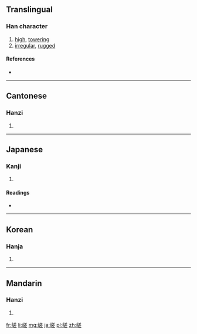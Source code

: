 {{also|嵳}}
==Translingual==

===Han character===
{{Han char|rn=46|rad=山|as=10|sn=13|four=2871<sub>1</sub>|canj=山廿手一 (UTQM)|ids=⿰[[山]][[差]]}}

# [[high]], [[towering]]
# [[irregular]], [[rugged]]

====References====
* {{Han ref|kx=0317.420|dkj=08363|dj=0618.100|hdz=10788.190|uh=5D6F|ud=23919|bh=B744|bd=46916}}

----

==Cantonese==

===Hanzi===
{{yue-hanzi|jyut=[[co1]]|y=cho1}}

# {{defn|lang=yue|sort=山10}}

----

==Japanese==

===Kanji===
{{ja-kanji|grade=|rs=山10}}

# {{defn|lang=ja|sort=山10}}

====Readings====
* {{ja-readings|on=[[さ]] (sa), [[し]] (shi)|kun=[[けわしい]] (kewashii), [[たかい]] (takai)}}

----

==Korean==

===Hanja===
{{ko-hanja|hangeul=[[차]], [[치]]|rv=cha, chi|mr=ch'a, ch'i}}

# {{defn|lang=ko|sort=山10}}

----

==Mandarin==

===Hanzi===
{{cmn-hanzi|pin=[[cuó]] ([[cuo2]])|wg=ts'o<sup>2</sup>}}

# {{defn|lang=cmn|sort=山10}}

[[fr:嵯]]
[[li:嵯]]
[[mg:嵯]]
[[ja:嵯]]
[[pl:嵯]]
[[zh:嵯]]